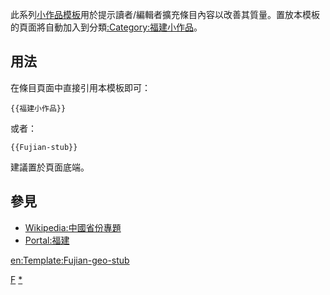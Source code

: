 <noinclude>{{template doc page viewed directly}}</noinclude>
<!-- 在本行下編輯模板說明 -->
此系列[[:Category:小作品模板|小作品模板]]用於提示讀者/編輯者擴充條目內容以改善其質量。置放本模板的頁面將自動加入到分類[[:Category:福建小作品]]。
== 用法 ==
在條目頁面中直接引用本模板即可：
<pre>{{福建小作品}}
</pre>
或者：
<pre>{{Fujian-stub}}
</pre>
建議置於頁面底端。
== 參見 ==
* [[Wikipedia:中國省份專題]]
* [[Portal:福建]]
<includeonly>
<!-- 本行下加入模板的分類 -->
[[Category:中國地理小作品模板|F]]
[[Category:福建小作品|*]]
<!-- 本行下加入模板的跨語言鏈接 -->
[[en:Template:Fujian-geo-stub]]
</includeonly>